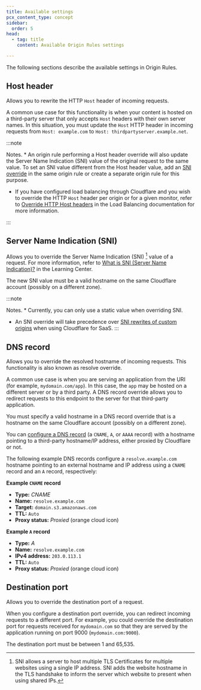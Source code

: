 ```yaml
---
title: Available settings
pcx_content_type: concept
sidebar:
  order: 5
head:
  - tag: title
    content: Available Origin Rules settings

---
```



The following sections describe the available settings in Origin Rules.

## Host header

Allows you to rewrite the HTTP `Host` header of incoming requests.

A common use case for this functionality is when your content is hosted on a third-party server that only accepts `Host` headers with their own server names. In this situation, you must update the `Host` HTTP header in incoming requests from `Host: example.com` to `Host: thirdpartyserver.example.net`.

:::note

Notes. * An origin rule performing a Host header override will also update the Server Name Indication (SNI) value of the original request to the same value. To set an SNI value different from the Host header value, add an [SNI override](#server-name-indication-sni) in the same origin rule or create a separate origin rule for this purpose.

* If you have configured load balancing through Cloudflare and you wish to override the HTTP `Host` header per origin or for a given monitor, refer to [Override HTTP Host headers](/load-balancing/additional-options/override-http-host-headers/) in the Load Balancing documentation for more information.


:::

## Server Name Indication (SNI)

Allows you to override the Server Name Indication (SNI) [^1] value of a request. For more information, refer to [What is SNI (Server Name Indication)?](https://www.cloudflare.com/learning/ssl/what-is-sni/) in the Learning Center.

The new SNI value must be a valid hostname on the same Cloudflare account (possibly on a different zone).

:::note

Notes. * Currently, you can only use a static value when overriding SNI.
* An SNI override will take precedence over [SNI rewrites of custom origins](/cloudflare-for-platforms/cloudflare-for-saas/start/advanced-settings/custom-origin/#sni-rewrites) when using Cloudflare for SaaS. 
  :::

[^1]: SNI allows a server to host multiple TLS Certificates for multiple websites using a single IP address. SNI adds the website hostname in the TLS handshake to inform the server which website to present when using shared IPs.

## DNS record

Allows you to override the resolved hostname of incoming requests. This functionality is also known as resolve override.

A common use case is when you are serving an application from the URI (for example, `mydomain.com/app`). In this case, the `app` may be hosted on a different server or by a third party. A DNS record override allows you to redirect requests to this endpoint to the server for that third-party application.

You must specify a valid hostname in a DNS record override that is a hostname on the same Cloudflare account (possibly on a different zone).

You can [configure a DNS record](/dns/manage-dns-records/how-to/create-dns-records#create-dns-records) (a `CNAME`, `A`, or `AAAA` record) with a hostname pointing to a third-party hostname/IP address, either proxied by Cloudflare or not.

The following example DNS records configure a `resolve.example.com` hostname pointing to an external hostname and IP address using a `CNAME` record and an `A` record, respectively:

<Example>

**Example `CNAME` record**

* **Type:** *CNAME*
* **Name:** `resolve.example.com`
* **Target:** `domain.s3.amazonaws.com`
* **TTL:** `Auto`
* **Proxy status:** *Proxied* (orange cloud icon)

</Example>

<Example>

**Example `A` record**

* **Type:** *A*
* **Name:** `resolve.example.com`
* **IPv4 address:** `203.0.113.1`
* **TTL:** `Auto`
* **Proxy status:** *Proxied* (orange cloud icon)

</Example>

## Destination port

Allows you to override the destination port of a request.

When you configure a destination port override, you can redirect incoming requests to a different port. For example, you could override the destination port for requests received for `mydomain.com` so that they are served by the application running on port 9000 (`mydomain.com:9000`).

The destination port must be between 1 and 65,535.
